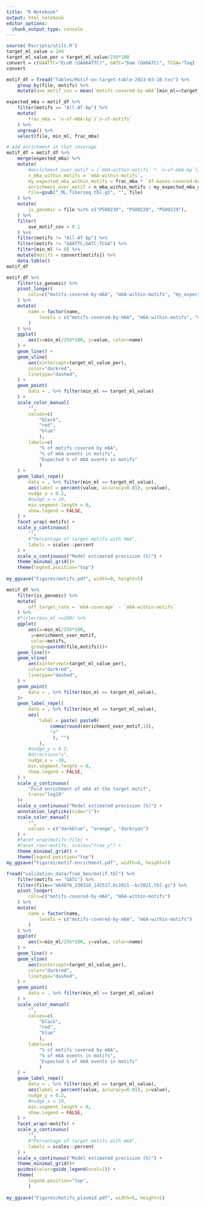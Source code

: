```yaml
---
title: "R Notebook"
output: html_notebook
editor_options: 
  chunk_output_type: console
---
```


```r
source('Rscripts/utils.R')
target_ml_value = 244
target_ml_value_per = target_ml_value/256*100
convert = c(GAATTC="EcoR (GAm6ATTC)", GATC="Dam (Gm6ATC)", TCGA="TaqI (TCGm6A)")
convert

```

```r
motif_df = fread("Tables/Motif-on-target-table-2023-03-10.tsv") %>%
    group_by(file, motifs) %>% 
    mutate(ave_motif_cov = mean(`motifs-covered-by-m6A`[min_ml==target_ml_value])) 

expected_m6a = motif_df %>%
    filter(motifs == "All-AT-bp") %>% 
    mutate(
        frac_m6a = `n-of-m6A-bp`/`n-of-motifs`
    ) %>%
    ungroup() %>%
    select(file, min_ml, frac_m6a)

# add enrichment at that coverage
motif_df = motif_df %>%
    merge(expected_m6a) %>%
    mutate(
        #enrichment_over_motif = (`m6A-within-motifs` * `n-of-m6A-bp`)/ (`n-of-m6A-bp` * `AT-bases-covered-by-motifs`),
        n_m6a_within_motifs = `m6A-within-motifs`,
        my_expected_m6a_within_motifs = frac_m6a * `AT-bases-covered-by-motifs`,
        enrichment_over_motif = n_m6a_within_motifs / my_expected_m6a_within_motifs,
        file=gsub("_ML.fiberseq.tbl.gz", "", file)
    ) %>%
    mutate(
        is_genomic = file %in% c("PS00230", "PS00228", "PS00229"),
    ) %>%
    filter(
        ave_motif_cov > 0.1
    ) %>%
    filter(motifs != "All-AT-bp") %>%
    filter(motifs != "GAATTC;GATC;TCGA") %>%
    filter(min_ml != 0) %>%
    mutate(motifs = convert[motifs]) %>%
    data.table()
motif_df
```

```r
motif_df %>% 
    filter(is_genomic) %>%
    pivot_longer(
        cols=c("motifs-covered-by-m6A", "m6A-within-motifs", "my_expected_m6a_within_motifs")
    ) %>%
    mutate(
        name = factor(name,
            levels = c("motifs-covered-by-m6A", "m6A-within-motifs", "my_expected_m6a_within_motifs")
        )
    ) %>% 
    ggplot(
        aes(x=min_ml/256*100, y=value, color=name)
    ) + 
    geom_line() +
    geom_vline(
        aes(xintercept=target_ml_value_per),
        color="darkred",
        linetype="dashed",
    ) +
    geom_point(
        data = . %>% filter(min_ml == target_ml_value)
    ) +
    scale_color_manual(
        "",
        values=c(
            "black",
            "red",
            "blue"
            ),
        labels=c(
            "% of motifs covered by m6A",
            "% of m6A events in motifs",
            "Expected % of m6A events in motifs"
            )
    ) +
    geom_label_repel(
        data = . %>% filter(min_ml == target_ml_value),
        aes(label = percent(value, accuracy=0.01), y=value),
        nudge_y = 0.2,
        #nudge_x = 10,
        min.segment.length = 0,
        show.legend = FALSE,
    ) +
    facet_wrap(~motifs) +
    scale_y_continuous(
        "",
        #"Percentage of target motifs with m6A",
        labels = scales::percent
    ) +
    scale_x_continuous("Model estimated precision (%)") +
    theme_minimal_grid()+
    theme(legend.position="top") 
    
my_ggsave("Figures/motifs.pdf", width=9, height=5)
```


```r
motif_df %>%
    filter(is_genomic) %>%
    mutate(
        off_target_rate = `m6A-coverage` - `m6A-within-motifs`
    ) %>%
    #filter(min_ml >=200) %>%
    ggplot(
        aes(x=min_ml/256*100,
         y=enrichment_over_motif,
         color=motifs,
         group=paste0(file,motifs)))+
    geom_line()+
    geom_vline(
        aes(xintercept=target_ml_value_per),
        color="darkred",
        linetype="dashed",
    ) +
    geom_point(
        data = . %>% filter(min_ml == target_ml_value),
    )+
    geom_label_repel(
        data = . %>% filter(min_ml == target_ml_value),
        aes(
            label = paste( paste0(
                comma(round(enrichment_over_motif,1)),
                "x"
                 ), "")
            ),
        #nudge_y = 0.2,
        #direction="x",
        nudge_x = -10,
        min.segment.length = 0,
        show.legend = FALSE,
    ) +
    scale_y_continuous(
        "Fold enrichment of m6A at the target motif",
        trans="log10"
    )+
    scale_x_continuous("Model estimated precision (%)") +
    annotation_logticks(side="l")+
    scale_color_manual(
        "",
        values = c("darkblue", "orange", "darkcyan")
    ) +
    #facet_wrap(motifs~file) +
    #facet_row(~motifs, scales="free_y") +
    theme_minimal_grid() +
    theme(legend.position="top") 
my_ggsave("Figures/motif-enrichment.pdf", width=6, height=5)
```



```r
fread("validation_data/from_ben/motif.tbl") %>% 
    filter(motifs == "GATC") %>%
    filter(file=="m64076_230318_142517.bc2021--bc2021.tbl.gz") %>%
    pivot_longer(
        cols=c("motifs-covered-by-m6A", "m6A-within-motifs")
    ) %>%
    mutate(
        name = factor(name,
            levels = c("motifs-covered-by-m6A", "m6A-within-motifs")
        )
    ) %>% 
    ggplot(
        aes(x=min_ml/256*100, y=value, color=name)
    ) + 
    geom_line() +
    geom_vline(
        aes(xintercept=target_ml_value_per),
        color="darkred",
        linetype="dashed",
    ) +
    geom_point(
        data = . %>% filter(min_ml == target_ml_value)
    ) +
    scale_color_manual(
        "",
        values=c(
            "black",
            "red",
            "blue"
            ),
        labels=c(
            "% of motifs covered by m6A",
            "% of m6A events in motifs",
            "Expected % of m6A events in motifs"
            )
    ) +
    geom_label_repel(
        data = . %>% filter(min_ml == target_ml_value),
        aes(label = percent(value, accuracy=0.01), y=value),
        nudge_y = 0.2,
        #nudge_x = 10,
        min.segment.length = 0,
        show.legend = FALSE,
    ) +
    facet_wrap(~motifs) +
    scale_y_continuous(
        "",
        #"Percentage of target motifs with m6A",
        labels = scales::percent
    ) +
    scale_x_continuous("Model estimated precision (%)") +
    theme_minimal_grid()+
    guides(color=guide_legend(ncol=1)) +
    theme(
        legend.position="top",
        ) 
    
my_ggsave("Figures/motifs_plasmid.pdf", width=5, height=5)
```

